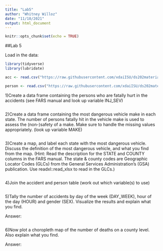 ```yaml
---
title: "Lab5"
author: "Whitney Willoz"
date: "11/10/2021"
output: html_document
---
```


```r
knitr::opts_chunk$set(echo = TRUE)
```

##Lab 5

Load in the data:
```r
library(tidyverse)
library(lubridate)

acc <- read.csv("https://raw.githubusercontent.com/xdaiISU/ds202materials/master/hwlabs/fars2017/accident.csv", stringsAsFactors = FALSE)

person <- read.csv("https://raw.githubusercontent.com/xdaiISU/ds202materials/master/hwlabs/fars2017/person.csv", stringsAsFactors = FALSE)
```

1)Create a data frame containing the persons who are fatally hurt in the accidents (see FARS manual and look up variable INJ_SEV)
```r

```

2)Create a data frame containing the most dangerous vehicle make in each state. The number of persons fatally hit in the vehicle make is used to assess the (non-)safety of a make. Make sure to handle the missing values appropriately. (look up variable MAKE)
```r

```

3)Create a map, and label each state with the most dangerous vehicle. Discuss the definition of the most dangerous vehicle, and what you find from the map. (Hint: Read the description for the STATE and COUNTY columns in the FARS manual. The state & county codes are Geographic Locator Codes (GLCs) from the General Services Administration’s (GSA) publication. Use readxl::read_xlsx to read in the GLCs.)
```r

```

4)Join the accident and person table (work out which variable(s) to use)
```r

```

5)Tally the number of accidents by day of the week (DAY_WEEK), hour of the day (HOUR) and gender (SEX). Visualize the results and explain what you find.

Answer:

```r

```

6)Now plot a choropleth map of the number of deaths on a county level. Also explain what you find.

Answer:

```r

```